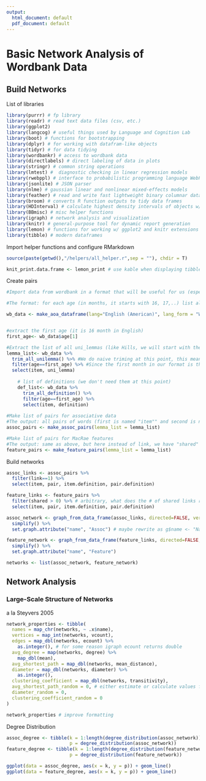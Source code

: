 ```yaml
---
output:
  html_document: default
  pdf_document: default
---
```

# Basic Network Analysis of Wordbank Data

## Build Networks

List of libraries
```r
library(purrr) # fp library
library(readr) # read text data files (csv, etc.)
library(ggplot2)
library(langcog) # useful things used by Language and Cognition Lab
library(boot) # functions for bootstrapping
library(dplyr) # for working with datafram-like objects
library(tidyr) # for data tidying
library(wordbankr) # access to wordbank data
library(directlabels) # direct labeling of data in plots
library(stringr) # common string operations
library(lmtest) #  diagnostic checking in linear regression models
library(rwebppl) # interface to probabilistic programming language WebPPL
library(jsonlite) # JSON parser
library(nlme) # gaussian linear and nonlinear mixed-effects models
library(feather) # read and write fast lightweight binary columnar data
library(broom) # converts R function outputs to tidy data frames
library(HDInterval) # calculate highest density intervals of objects w/ pdf
library(BBmisc) # misc helper functions
library(igraph) # network analysis and visualization
library(knitr) # general-purpose tool for dynamic report generation
library(lemon) # functions for working w/ ggplot2 and knitr extensions
library(tibble) # modern dataframes
```


Import helper functions and configure RMarkdown
```r
source(paste(getwd(),"/helpers/all_helper.r",sep = ""), chdir = T)

knit_print.data.frame <- lemon_print # use kable when displaying tibbles in knit
```


Create pairs 
```r
#Import data from wordbank in a format that will be useful for us (especially when we will do development in time).

#The format: for each age (in months, it starts with 16, 17,..) list all words that have NOT yet been acquired  (acquisition is defined by the criterion that 50% of the children can produce the word). The "defintion" is the word, the "unilemma"" is the translation in English (but since we are using only English at this point, both are the same). "learned" is 1 when the word is acquired at that month, and 0 when the word is not aquired at that month. Thus, words with learned=1 at month n, will disapear from month n+1

wb_data <- make_aoa_dataframe(lang="English (American)", lang_form = "WS", lex_class = "nouns")


#extract the first age (it is 16 month in English)
first_age<- wb_data$age[1]

#Extract the list of all uni_lemmas (like Hills, we will start with the analysis of all words first)
lemma_list<- wb_data %>%
  trim_all_unilemma() %>% #We do naive triming at this point, this means we are ignoring homophone/polysemy (chiken (food), chiken (animals), etc,.. but we will have to be careful in our choices if we are preparing later for publication
  filter(age==first_age) %>% #Since the first month in our format is the month when all words are stil present 
  select(item, uni_lemma) 
    
    # list of definitions (we don't need them at this point)
    def_list<- wb_data %>%
      trim_all_definition() %>% 
      filter(age==first_age) %>%
      select(item, definition)
    
#Make list of pairs for associative data
#The output: all pairs of words (first is named "item"" and second is named "pair"), link =0 (no link), =1 (there is a link)
assoc_pairs <- make_assoc_pairs(lemma_list = lemma_list)

#Make list of pairs for MacRae features
#The output: same as above, but here instead of link, we have "shared" which specify the number of shared links 
feature_pairs <- make_feature_pairs(lemma_list = lemma_list)
```

Build networks
```r
assoc_links <- assoc_pairs %>%
  filter(link==1) %>%
  select(item, pair, item.definition, pair.definition)

feature_links <- feature_pairs %>%
  filter(shared > 0) %>% # arbitrary, what does the # of shared links represent?
  select(item, pair, item.definition, pair.definition)

assoc_network <- graph_from_data_frame(assoc_links, directed=FALSE, vertices=lemma_list) %>%
  simplify() %>%
  set.graph.attribute("name", "Assoc") # maybe rewrite as g$name <- "Name"

feature_network <- graph_from_data_frame(feature_links, directed=FALSE, vertices=lemma_list) %>%
  simplify() %>%
  set.graph.attribute("name", "Feature")

networks <- list(assoc_network, feature_network)
```

## Network Analysis

### Large-Scale Structure of Networks

a la Steyvers 2005

```r
network_properties <- tibble(
  names = map_chr(networks, ~ .x$name),
  vertices = map_int(networks, vcount),
  edges = map_dbl(networks, ecount) %>%
    as.integer(), # for some reason igraph ecount returns double
  avg_degree = map(networks, degree) %>%
    map_dbl(mean),
  avg_shortest_path = map_dbl(networks, mean_distance),
  diameter = map_dbl(networks, diameter) %>%
    as.integer(),
  clustering_coefficient = map_dbl(networks, transitivity),
  avg_shortest_path_random = 0, # either estimate or calculate values for random nets
  diameter_random = 0,
  clustering_coefficient_random = 0
)

network_properties # improve formatting
```

Degree Distribution
```r
assoc_degree <- tibble(k = 1:length(degree_distribution(assoc_network)),
                       p = degree_distribution(assoc_network))
feature_degree <- tibble(k = 1:length(degree_distribution(feature_network)),
                       p = degree_distribution(feature_network))

ggplot(data = assoc_degree, aes(x = k, y = p)) + geom_line()
ggplot(data = feature_degree, aes(x = k, y = p)) + geom_line()
```

